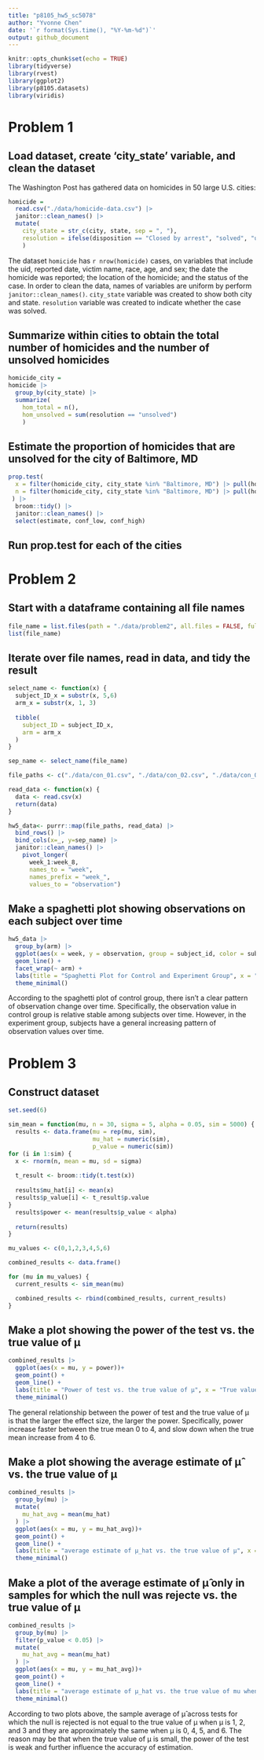 ```yaml
---
title: "p8105_hw5_sc5078"
author: "Yvonne Chen"
date: '`r format(Sys.time(), "%Y-%m-%d")`'
output: github_document
---
```


```r
knitr::opts_chunk$set(echo = TRUE)
library(tidyverse)
library(rvest)
library(ggplot2)
library(p8105.datasets)
library(viridis)
```

# Problem 1
## Load dataset, create 'city_state' variable, and clean the dataset
The Washington Post has gathered data on homicides in 50 large U.S. cities:
```r
homicide = 
  read.csv("./data/homicide-data.csv") |>
  janitor::clean_names() |>
  mutate(
    city_state = str_c(city, state, sep = ", "),
    resolution = ifelse(disposition == "Closed by arrest", "solved", "unsolved")
    )
```
The dataset `homicide` has `r nrow(homicide)` cases, on variables that include the uid, reported date, victim name, race, age, and sex; the date the homicide was reported; the location of the homicide; and the status of the case. In order to clean the data, names of variables are uniform by perform `janitor::clean_names()`. `city_state` variable was created to show both city and state. `resolution` variable was created to indicate whether the case was solved.

## Summarize within cities to obtain the total number of homicides and the number of unsolved homicides
```r
homicide_city = 
homicide |>
  group_by(city_state) |>
  summarize(
    hom_total = n(),
    hom_unsolved = sum(resolution == "unsolved")
    )
```

## Estimate the proportion of homicides that are unsolved for the city of Baltimore, MD
```r
prop.test(
  x = filter(homicide_city, city_state %in% "Baltimore, MD") |> pull(hom_unsolved),
  n = filter(homicide_city, city_state %in% "Baltimore, MD") |> pull(hom_total)
 ) |>
  broom::tidy() |>
  janitor::clean_names() |>
  select(estimate, conf_low, conf_high)
```

## Run prop.test for each of the cities




# Problem 2
## Start with a dataframe containing all file names
```r
file_name = list.files(path = "./data/problem2", all.files = FALSE, full.names = FALSE)
list(file_name)
```

## Iterate over file names, read in data, and tidy the result
```r
select_name <- function(x) {
  subject_ID_x = substr(x, 5,6)
  arm_x = substr(x, 1, 3)
  
  tibble(
    subject_ID = subject_ID_x, 
    arm = arm_x
  )
}

sep_name <- select_name(file_name)

file_paths <- c("./data/con_01.csv", "./data/con_02.csv", "./data/con_03.csv", "./data/con_04.csv", "./data/con_05.csv", "./data/con_06.csv", "./data/con_07.csv", "./data/con_08.csv", "./data/con_09.csv", "./data/con_10.csv", "./data/exp_01.csv", "./data/exp_02.csv", "./data/exp_03.csv", "./data/exp_04.csv", "./data/exp_05.csv", "./data/exp_06.csv", "./data/exp_07.csv", "./data/exp_08.csv", "./data/exp_09.csv", "./data/exp_10.csv")

read_data <- function(x) {
  data <- read.csv(x)  
  return(data)
}

hw5_data<- purrr::map(file_paths, read_data) |>
  bind_rows() |>
  bind_cols(x=_, y=sep_name) |>
  janitor::clean_names() |>
    pivot_longer(
      week_1:week_8,
      names_to = "week",
      names_prefix = "week_",
      values_to = "observation")
```

## Make a spaghetti plot showing observations on each subject over time
```r
hw5_data |>
  group_by(arm) |>
  ggplot(aes(x = week, y = observation, group = subject_id, color = subject_id)) +
  geom_line() +
  facet_wrap(~ arm) +
  labs(title = "Spaghetti Plot for Control and Experiment Group", x = "Week", y = "Observation") +
  theme_minimal()
```
According to the spaghetti plot of control group, there isn't a clear pattern of observation change over time. Specifically, the observation value in control group is relative stable among subjects over time. However, in the experiment group, subjects have a general increasing pattern of observation values over time.


# Problem 3
## Construct dataset
```r
set.seed(6)

sim_mean = function(mu, n = 30, sigma = 5, alpha = 0.05, sim = 5000) {
  results <- data.frame(mu = rep(mu, sim),
                        mu_hat = numeric(sim),
                        p_value = numeric(sim))
for (i in 1:sim) {
  x <- rnorm(n, mean = mu, sd = sigma)
  
  t_result <- broom::tidy(t.test(x))
  
  results$mu_hat[i] <- mean(x)
  results$p_value[i] <- t_result$p.value
} 
  results$power <- mean(results$p_value < alpha)
  
  return(results)
}

mu_values <- c(0,1,2,3,4,5,6)

combined_results <- data.frame()

for (mu in mu_values) {
  current_results <- sim_mean(mu)

  combined_results <- rbind(combined_results, current_results)
}
```

## Make a plot showing the power of the test vs. the true value of μ
```r
combined_results |>
  ggplot(aes(x = mu, y = power))+
  geom_point() +
  geom_line() +
  labs(title = "Power of test vs. the true value of μ", x = "True value of μ", y = "Power of test") +
  theme_minimal()

```

The general relationship between the power of test and the true value of μ is that the larger the effect size, the larger the power. Specifically, power increase faster between the true mean 0 to 4, and slow down when the true mean increase from 4 to 6.

## Make a plot showing the average estimate of μ̂  vs. the true value of μ
```r
combined_results |>
  group_by(mu) |>
  mutate(
    mu_hat_avg = mean(mu_hat)
  ) |>
  ggplot(aes(x = mu, y = mu_hat_avg))+
  geom_point() +
  geom_line() +
  labs(title = "average estimate of μ_hat vs. the true value of μ", x = "True value of μ", y= "average estimate of μ_hat ") +
  theme_minimal()
```

## Make a plot of the average estimate of μ̂ only in samples for which the null was rejecte vs. the true value of μ
```r
combined_results |>
  group_by(mu) |>
  filter(p_value < 0.05) |>
  mutate(
    mu_hat_avg = mean(mu_hat)
  ) |>
  ggplot(aes(x = mu, y = mu_hat_avg))+
  geom_point() +
  geom_line() +
  labs(title = "average estimate of μ_hat vs. the true value of mu when the null was rejected", x = "True value of μ", y= "average estimate of μ_hat ") +
  theme_minimal()


```

According to two plots above, the sample average of μ̂  across tests for which the null is rejected is not equal to the true value of μ when μ is 1, 2, and 3 and they are approximately the same when μ is 0, 4, 5, and 6. The reason may be that when the true value of μ is small, the power of the test is weak and further influence the accuracy of estimation. 